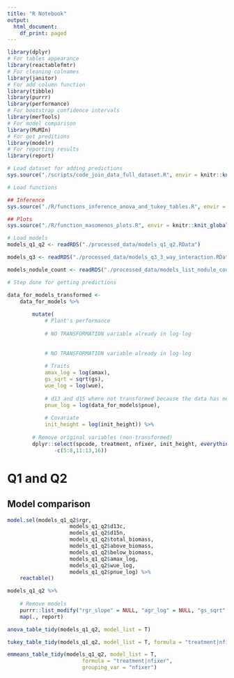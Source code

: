 ```yaml
---
title: "R Notebook"
output:
  html_document:
    df_print: paged
---
```



```r
library(dplyr)
# For tables appearance
library(reactablefmtr)
# For cleaning colnames
library(janitor)
# For add column function
library(tibble)
library(purrr)
library(performance)
# For bootstrap confidence intervals
library(merTools)
# For model comparison
library(MuMIn)
# For get preditions
library(modelr)
# For reporting results
library(report)
```

```r
# Load dataset for adding predictions
sys.source("./scripts/code_join_data_full_dataset.R", envir = knitr::knit_global())
```


```r
# Load functions

## Inference
sys.source("./R/functions_inference_anova_and_tukey_tables.R", envir = knitr::knit_global())

## Plots
sys.source("./R/function_masomenos_plots.R", envir = knitr::knit_global())
```


```r
# Load models
models_q1_q2 <- readRDS("./processed_data/models_q1_q2.RData")

models_q3 <- readRDS("./processed_data/models_q3_3_way_interaction.RData")

models_nodule_count <- readRDS("./processed_data/models_list_nodule_count.RData")
```


```r
# Step done for getting predictions

data_for_models_transformed <- 
    data_for_models %>% 
        
        mutate(
            # Plant's performance
            
            # NO TRANSFORMATION variable already in log-log
          
            
            # NO TRANSFORMATION variable already in log-log
          
            # Traits
            amax_log = log(amax),
            gs_sqrt = sqrt(gs),
            wue_log = log(wue),
            
            # d13 and d15 where not transformed because the data has negative values
            pnue_log = log(data_for_models$pnue),
          
            # Covariate
            init_height = log(init_height)) %>%   
            
        # Remove original variables (non-transformed)
        dplyr::select(spcode, treatment, nfixer, init_height, everything(),
               -c(5:8,11:13,16))    
```

# Q1 and Q2
## Model comparison


```r
model.sel(models_q1_q2$rgr,
                    models_q1_q2$d13c,
                    models_q1_q2$d15n,
                    models_q1_q2$total_biomass,
                    models_q1_q2$above_biomass,
                    models_q1_q2$below_biomass,
                    models_q1_q2$amax_log,
                    models_q1_q2$wue_log,
                    models_q1_q2$pnue_log) %>% 
    reactable()
```

```r
models_q1_q2 %>% 
    
    # Remove models
    purrr::list_modify("rgr_slope" = NULL, "agr_log" = NULL, "gs_sqrt" = NULL) %>%  
    map(., report)
```

```r
anova_table_tidy(models_q1_q2, model_list = T)
```



```r
tukey_table_tidy(models_q1_q2, model_list = T, formula = "treatment|nfixer")
```



```r
emmeans_table_tidy(models_q1_q2, model_list = T, 
                        formula = "treatment|nfixer", 
                        grouping_var = "nfixer")
```


